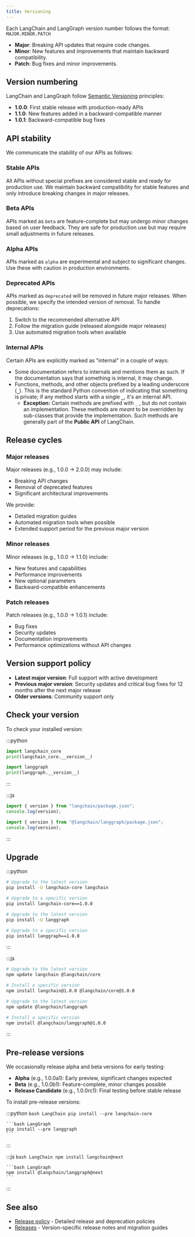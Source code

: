 ```yaml
---
title: Versioning
---
```



<AlphaCallout />

Each LangChain and LangGraph version number follows the format: `MAJOR.MINOR.PATCH`

- **Major**: Breaking API updates that require code changes.
- **Minor**: New features and improvements that maintain backward compatibility.
- **Patch**: Bug fixes and minor improvements.

## Version numbering

LangChain and LangGraph follow [Semantic Versioning](https://semver.org/) principles:

- **1.0.0**: First stable release with production-ready APIs
- **1.1.0**: New features added in a backward-compatible manner
- **1.0.1**: Backward-compatible bug fixes

## API stability

We communicate the stability of our APIs as follows:

### Stable APIs

All APIs without special prefixes are considered stable and ready for production use. We maintain backward compatibility for stable features and only introduce breaking changes in major releases.

### Beta APIs

APIs marked as `beta` are feature-complete but may undergo minor changes based on user feedback. They are safe for production use but may require small adjustments in future releases.

### Alpha APIs

APIs marked as `alpha` are experimental and subject to significant changes. Use these with caution in production environments.

### Deprecated APIs

APIs marked as `deprecated` will be removed in future major releases. When possible, we specify the intended version of removal. To handle deprecations:

1. Switch to the recommended alternative API
2. Follow the migration guide (released alongside major releases)
3. Use automated migration tools when available

### Internal APIs

Certain APIs are explicitly marked as "internal" in a couple of ways:

- Some documentation refers to internals and mentions them as such. If the documentation says that something is internal, it may change.
- Functions, methods, and other objects prefixed by a leading underscore (**`_`**). This is the standard Python convention of indicating that something is private; if any method starts with a single **`_`**, it's an internal API.
    - **Exception:** Certain methods are prefixed with `_` , but do not contain an implementation. These methods are *meant* to be overridden by sub-classes that provide the implementation. Such methods are generally part of the **Public API** of LangChain.

## Release cycles

### Major releases

Major releases (e.g., 1.0.0 → 2.0.0) may include:

- Breaking API changes
- Removal of deprecated features
- Significant architectural improvements

We provide:

- Detailed migration guides
- Automated migration tools when possible
- Extended support period for the previous major version

### Minor releases

Minor releases (e.g., 1.0.0 → 1.1.0) include:

- New features and capabilities
- Performance improvements
- New optional parameters
- Backward-compatible enhancements

### Patch releases

Patch releases (e.g., 1.0.0 → 1.0.1) include:

- Bug fixes
- Security updates
- Documentation improvements
- Performance optimizations without API changes

## Version support policy

- **Latest major version**: Full support with active development
- **Previous major version**: Security updates and critical bug fixes for 12 months after the next major release
- **Older versions**: Community support only

## Check your version

To check your installed version:

:::python
<CodeGroup>

```python LangChain
import langchain_core
print(langchain_core.__version__)
```

```python LangGraph
import langgraph
print(langgraph.__version__)
```

</CodeGroup>
:::

:::js
<CodeGroup>

```javascript LangChain
import { version } from "langchain/package.json";
console.log(version);
```

```javascript LangGraph
import { version } from "@langchain/langgraph/package.json";
console.log(version);
```
</CodeGroup>
:::

## Upgrade

:::python
<CodeGroup>

```bash LangChain
# Upgrade to the latest version
pip install -U langchain-core langchain

# Upgrade to a specific version
pip install langchain-core==1.0.0
```

```bash LangGraph
# Upgrade to the latest version
pip install -U langgraph

# Upgrade to a specific version
pip install langgraph==1.0.0
```
</CodeGroup>
:::

:::js
<CodeGroup>

```bash LangChain
# Upgrade to the latest version
npm update langchain @langchain/core

# Install a specific version
npm install langchain@1.0.0 @langchain/core@1.0.0
```

```bash LangGraph
# Upgrade to the latest version
npm update @langchain/langgraph

# Install a specific version
npm install @langchain/langgraph@1.0.0
```
</CodeGroup>
:::

## Pre-release versions

We occasionally release alpha and beta versions for early testing:

- **Alpha** (e.g., 1.0.0a1): Early preview, significant changes expected
- **Beta** (e.g., 1.0.0b1): Feature-complete, minor changes possible
- **Release Candidate** (e.g., 1.0.0rc1): Final testing before stable release

To install pre-release versions:

:::python
<CodeGroup>
    ```bash LangChain
    pip install --pre langchain-core
    ```

    ```bash LangGraph
    pip install --pre langgraph
    ```
</CodeGroup>
:::

:::js
<CodeGroup>
    ```bash LangChain
    npm install langchain@next
    ```

    ```bash LangGraph
    npm install @langchain/langgraph@next
    ```
</CodeGroup>
:::

## See also

- [Release policy](/oss/release-policy) - Detailed release and deprecation policies
- [Releases](/oss/releases) - Version-specific release notes and migration guides

